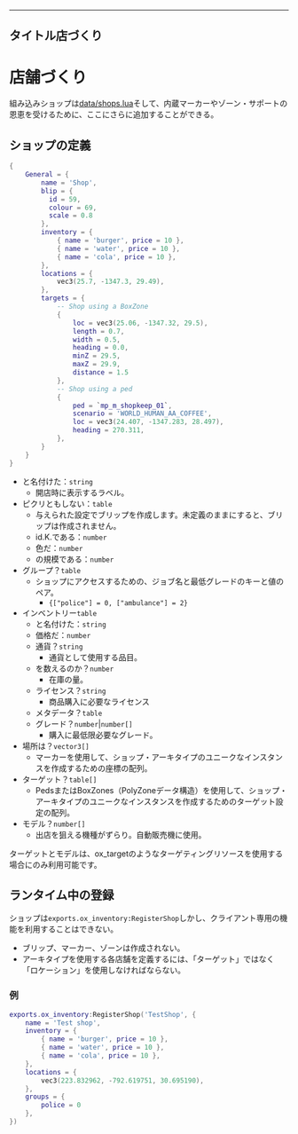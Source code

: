 ***

## タイトル店づくり

# 店舗づくり

組み込みショップは[data/shops.lua](https://github.com/communityox/ox_inventory/blob/main/data/shops.lua)そして、内蔵マーカーやゾーン・サポートの恩恵を受けるために、ここにさらに追加することができる。

## ショップの定義

```lua
{
    General = {
        name = 'Shop',
        blip = {
          id = 59,
          colour = 69,
          scale = 0.8
        },
        inventory = {
            { name = 'burger', price = 10 },
            { name = 'water', price = 10 },
            { name = 'cola', price = 10 },
        },
        locations = {
            vec3(25.7, -1347.3, 29.49),
        },
        targets = {
            -- Shop using a BoxZone
            {
                loc = vec3(25.06, -1347.32, 29.5),
                length = 0.7,
                width = 0.5,
                heading = 0.0,
                minZ = 29.5,
                maxZ = 29.9,
                distance = 1.5
            },
            -- Shop using a ped
            {
                ped = `mp_m_shopkeep_01`,
                scenario = 'WORLD_HUMAN_AA_COFFEE',
                loc = vec3(24.407, -1347.283, 28.497),
                heading = 270.311,
            },
        }
    }
}
```

* と名付けた：`string`
  * 開店時に表示するラベル。
* ピクリともしない：`table`
  * 与えられた設定でブリップを作成します。未定義のままにすると、ブリップは作成されません。
  * id.K.である：`number`
  * 色だ：`number`
  * の規模である：`number`
* グループ？`table`
  * ショップにアクセスするための、ジョブ名と最低グレードのキーと値のペア。
    * `{["police"] = 0, ["ambulance"] = 2}`
* インベントリー`table`
  * と名付けた：`string`
  * 価格だ：`number`
  * 通貨？`string`
    * 通貨として使用する品目。
  * を数えるのか？`number`
    * 在庫の量。
  * ライセンス？`string`
    * 商品購入に必要なライセンス
  * メタデータ？`table`
  * グレード？`number`|`number[]`
    * 購入に最低限必要なグレード。
* 場所は？`vector3[]`
  * マーカーを使用して、ショップ・アーキタイプのユニークなインスタンスを作成するための座標の配列。
* ターゲット？`table[]`
  * PedsまたはBoxZones（PolyZoneデータ構造）を使用して、ショップ・アーキタイプのユニークなインスタンスを作成するためのターゲット設定の配列。
* モデル？`number[]`
  * 出店を狙える機種がずらり。自動販売機に使用。

ターゲットとモデルは、ox\_targetのようなターゲティングリソースを使用する場合にのみ利用可能です。

## ランタイム中の登録

ショップは`exports.ox_inventory:RegisterShop`しかし、クライアント専用の機能を利用することはできない。

* ブリップ、マーカー、ゾーンは作成されない。
* アーキタイプを使用する各店舗を定義するには、「ターゲット」ではなく「ロケーション」を使用しなければならない。

### 例

```lua
exports.ox_inventory:RegisterShop('TestShop', {
    name = 'Test shop',
    inventory = {
        { name = 'burger', price = 10 },
        { name = 'water', price = 10 },
        { name = 'cola', price = 10 },
    },
    locations = {
        vec3(223.832962, -792.619751, 30.695190),
    },
    groups = {
        police = 0
    },
})
```
